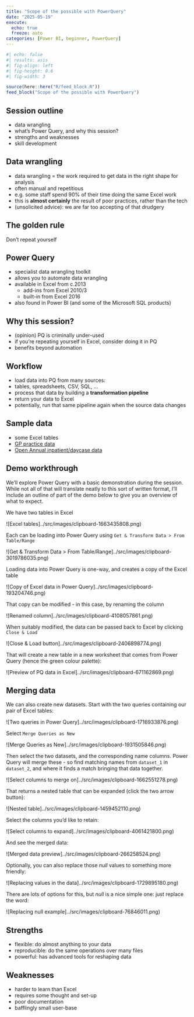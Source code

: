 ```yaml
---
title: "Scope of the possible with PowerQuery"
date: "2025-05-19"
execute: 
  echo: true
  freeze: auto
categories: [Power BI, beginner, PowerQuery]
---
```


```r
#| echo: false
#| results: asis
#| fig-align: left
#| fig-height: 0.6
#| fig-width: 3

source(here::here("R/feed_block.R"))
feed_block("Scope of the possible with PowerQuery")

```

## Session outline

-   data wrangling
-   what's Power Query, and why this session?
-   strengths and weaknesses
-   skill development

## Data wrangling

-   data wrangling = the work required to get data in the right shape for analysis
-   often manual and repetitious
-   e.g. some staff spend 90% of their time doing the same Excel work
-   this is **almost certainly** the result of poor practices, rather than the tech
-   (unsolicited advice): we are far too accepting of that drudgery

## The golden rule {auto-animate="true"}

Don't repeat yourself

## Power Query

-   specialist data wrangling toolkit
-   allows you to automate data wrangling
-   available in Excel from c.2013
    -   add-ins from Excel 2010/3
    -   built-in from Excel 2016
-   also found in Power BI (and some of the Microsoft SQL products)

## Why this session?

-   (opinion) PQ is criminally under-used
-   if you're repeating yourself in Excel, consider doing it in PQ
-   benefits beyond automation

## Workflow

-   load data into PQ from many sources:
-   tables, spreadsheets, CSV, SQL, ...
-   process that data by building a **transformation pipeline**
-   return your data to Excel
-   potentially, run that same pipeline again when the source data changes

## Sample data

-   some Excel tables
-   [GP practice data](https://www.opendata.nhs.scot/dataset/f23655c3-6e23-4103-a511-a80d998adb90/resource/f3633113-9768-4676-8ed1-6695fe385bbe/download/practice_contactdetails_apr2025.csv)
-   [Open Annual inpatient/daycase data](https://www.opendata.nhs.scot/dataset/9e032286-e5bf-4eb0-837d-c0a05fe0d839/resource/32058e0a-0107-4035-891c-5c6a8571415a/download/inpatient_and_day_case_by_council_area_age_sex.csv)

## Demo workthrough

We'll explore Power Query with a basic demonstration during the session. While not all of that will translate neatly to this sort of written format, I'll include an outline of part of the demo below to give you an overview of what to expect.

We have two tables in Excel

![Excel tables]../src/images/clipboard-1663435808.png)

Each can be loading into Power Query using `Get & Transform Data > From Table/Range`

![Get & Transform Data > From Table/Range]../src/images/clipboard-3019786035.png)

Loading data into Power Query is one-way, and creates a copy of the Excel table

![Copy of Excel data in Power Query]../src/images/clipboard-193204746.png)

That copy can be modified - in this case, by renaming the column

![Renamed column]../src/images/clipboard-4108057861.png)

When suitably modified, the data can be passed back to Excel by clicking `Close & Load`

![Close & Load button]../src/images/clipboard-2406898774.png)

That will create a new table in a new worksheet that comes from Power Query (hence the green colour palette):

![Preview of PQ data in Excel]../src/images/clipboard-671162869.png)

## Merging data

We can also create new datasets. Start with the two queries containing our pair of Excel tables:

![Two queries in Power Query]../src/images/clipboard-1716933876.png)

Select `Merge Queries as New`

![Merge Queries as New]../src/images/clipboard-1931505846.png)

Then select the two datasets, and the corresponding name columns. Power Query will merge these - so find matching names from `dataset_1` in `dataset_2`, and where it finds a match bringing that data together.

![Select columns to merge on]../src/images/clipboard-1662551278.png)

That returns a nested table that can be expanded (click the two arrow button):

![Nested table]../src/images/clipboard-1459452110.png)

Select the columns you'd like to retain:

![Select columns to expand]../src/images/clipboard-4061421800.png)

And see the merged data:

![Merged data preview]../src/images/clipboard-266258524.png)

Optionally, you can also replace those *null* values to something more friendly:

![Replacing values in the data]../src/images/clipboard-1729895180.png)

There are lots of options for this, but *null* is a nice simple one: just replace the word:

![Replacing null example]../src/images/clipboard-76846011.png)

## Strengths

-   flexible: do almost anything to your data
-   reproducible: do the same operations over many files
-   powerful: has advanced tools for reshaping data

## Weaknesses

-   harder to learn than Excel
-   requires some thought and set-up
-   poor documentation
-   bafflingly small user-base
